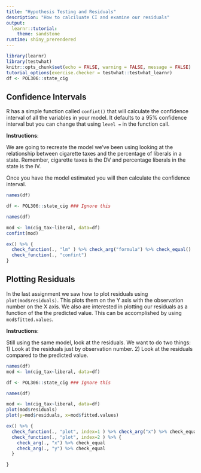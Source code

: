 ```yaml
---
title: "Hypothesis Testing and Residuals"
description: "How to calciluate CI and examine our residuals"
output:
  learnr::tutorial:
    theme: sandstone
runtime: shiny_prerendered
---
```


```r
library(learnr)
library(testwhat)
knitr::opts_chunk$set(echo = FALSE, warning = FALSE, message = FALSE)
tutorial_options(exercise.checker = testwhat::testwhat_learnr)
df <- POL306::state_cig

```



## Confidence Intervals

R has a simple function called `confint()` that will calculate the confidence interval of all the variables in your model. It defaults to a 95% confidence interval but you can change that using `level = ` in the function call. 

**Instructions**:

We are going to recreate the model we've been using looking at the relationship between cigarette taxes and the percentage of liberals in a state. Remember, cigarette taxes is the DV and percentage liberals in the state is the IV. 

Once you have the model estimated you will then calculate the confidence interval. 

```r
names(df)

```

```r
df <- POL306::state_cig ### Ignore this

names(df)

mod <- lm(cig_tax~liberal, data=df)
confint(mod)

```

```r
ex() %>% {
  check_function(., "lm" ) %>% check_arg("formula") %>% check_equal()
  check_function(., "confint")
}

```




## Plotting Residuals

In the last assignment we saw how to plot residuals using `plot(mod$residuals)`. This plots them on the Y axis with the observation number on the X axis. We also are interested in plotting our residuals as a function of the the predicted value. This can be accomplished by using `mod$fitted.values`.  

**Instructions**:

Still using the same model, look at the residuals. We want to do two things:
1) Look at the residuals just by observation number.
2) Look at the residuals compared to the predicted value. 

```r
names(df)
mod <- lm(cig_tax~liberal, data=df)

```

```r
df <- POL306::state_cig ### Ignore this

names(df)

mod <- lm(cig_tax~liberal, data=df)
plot(mod$residuals)
plot(y=mod$residuals, x=mod$fitted.values)
```

```r
ex() %>% {
  check_function(., "plot", index=1 ) %>% check_arg("x") %>% check_equal
  check_function(., "plot", index=2 ) %>% {
    check_arg(., "x") %>% check_equal
    check_arg(., "y") %>% check_equal
  }

}

```


















